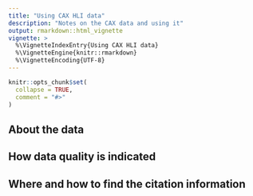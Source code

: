 ```yaml
---
title: "Using CAX HLI data"
description: "Notes on the CAX data and using it"
output: rmarkdown::html_vignette
vignette: >
  %\VignetteIndexEntry{Using CAX HLI data}
  %\VignetteEngine{knitr::rmarkdown}
  %\VignetteEncoding{UTF-8}
---
```


```r
knitr::opts_chunk$set(
  collapse = TRUE,
  comment = "#>"
)
```

## About the data

## How data quality is indicated

## Where and how to find the citation information
